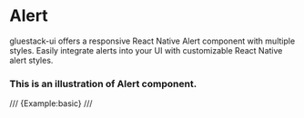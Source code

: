 # Alert

gluestack-ui offers a responsive React Native Alert component with multiple styles. Easily integrate alerts into your UI with customizable React Native alert styles.


### This is an illustration of Alert component.
/// {Example:basic} ///